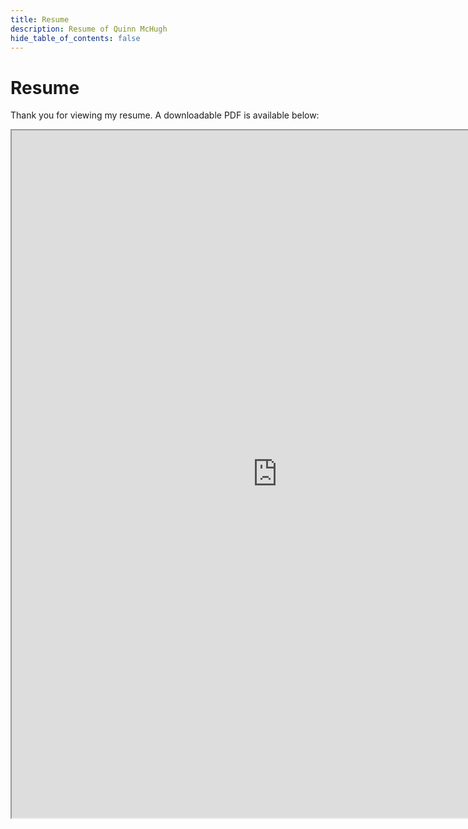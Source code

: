 ```yaml
---
title: Resume
description: Resume of Quinn McHugh
hide_table_of_contents: false
---
```


# Resume

Thank you for viewing my resume. A downloadable PDF is available below:

<iframe
  src="https://drive.google.com/file/d/1eO0E7kowA1VTAftY4Nyzo7grk9NAJFSx/preview"
  width="850"
  height="1100"
  allow="autoplay"
></iframe>
